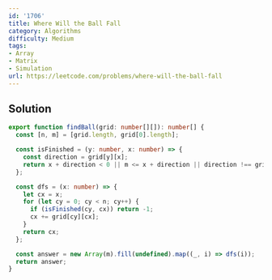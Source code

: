 ```yaml
---
id: '1706'
title: Where Will the Ball Fall
category: Algorithms
difficulty: Medium
tags:
- Array
- Matrix
- Simulation
url: https://leetcode.com/problems/where-will-the-ball-fall
---
```


## Solution

```typescript filename="solution.ts" copy
export function findBall(grid: number[][]): number[] {
  const [n, m] = [grid.length, grid[0].length];

  const isFinished = (y: number, x: number) => {
    const direction = grid[y][x];
    return x + direction < 0 || m <= x + direction || direction !== grid[y][x + direction];
  };

  const dfs = (x: number) => {
    let cx = x;
    for (let cy = 0; cy < n; cy++) {
      if (isFinished(cy, cx)) return -1;
      cx += grid[cy][cx];
    }
    return cx;
  };

  const answer = new Array(m).fill(undefined).map((_, i) => dfs(i));
  return answer;
}
```

